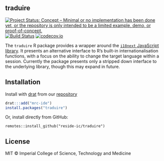 ## traduire

<!-- badges: start -->
[![Project Status: Concept – Minimal or no implementation has been done yet, or the repository is only intended to be a limited example, demo, or proof-of-concept.](https://www.repostatus.org/badges/latest/concept.svg)](https://www.repostatus.org/#concept)
[![Build Status](https://travis-ci.com/reside-ic/traduire.svg?branch=master)](https://travis-ci.com/reside-ic/traduire)
[![codecov.io](https://codecov.io/github/reside-ic/traduire/coverage.svg?branch=master)](https://codecov.io/github/reside-ic/traduire?branch=master)
<!-- badges: end -->

The `traduire` R package provides a wrapper around the [`i18next` JavaScript library](https://i18next.com).  It presents an alternative interface to R's built-in internationalisation functions, with a focus on the ability to change the target language within a session.  Currently the package presents only a stripped down interface to the underlying library, though this may expand in future.

## Installation

Install with [drat](https://cran.r-project.org/package=drat) from our [repository](https://mrc-ide.github.io/drat/)

```r
drat:::add("mrc-ide")
install.packages("traduire")
```

Or, install directly from GitHub:

```
remotes::install_github("reside-ic/traduire")
```

## License

MIT © Imperial College of Science, Technology and Medicine
